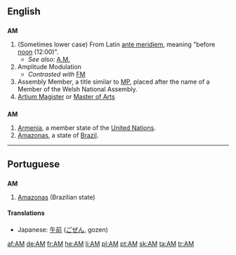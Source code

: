 {{wikipedia|AM}}
{{also|Appendix:Variations of "am"}}
==English==

==={{initialism}}===
'''AM'''

# (Sometimes lower case) From Latin [[ante meridiem]], meaning "before [[noon]] (12:00)".
#* ''See also:'' [[A.M.]]
# Amplitude Modulation
#* ''Contrasted with'' [[FM]]
# Assembly Member, a title similar to [[MP]], placed after the name of a Member of the Welsh National Assembly.
# [[Artium Magister]] or [[Master of Arts]]

==={{abbreviation}}===
'''AM'''

# [[Armenia]], a member state of the [[United Nations]].
# [[Amazonas]], a state of [[Brazil]].

----

==Portuguese==

==={{abbreviation}}===
'''AM'''

# [[Amazonas]] (Brazilian state)

====Translations====
{{trans-top|before noon}}
* Japanese: [[午前]] ([[ごぜん]], gozen)
{{trans-mid}}
{{trans-bottom}}

[[af:AM]]
[[de:AM]]
[[fr:AM]]
[[he:AM]]
[[li:AM]]
[[pl:AM]]
[[pt:AM]]
[[sk:AM]]
[[ta:AM]]
[[tr:AM]]